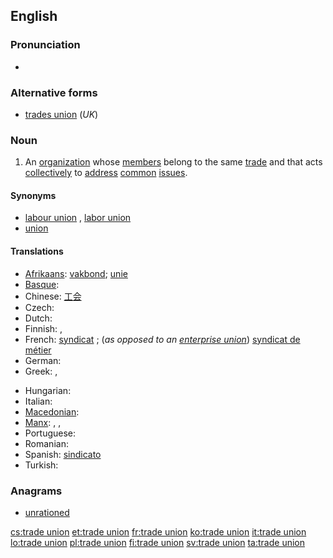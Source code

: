 ==English==

===Pronunciation===
* {{audio|En-uk-trade union.ogg|Audio (UK)}}

===Alternative forms===
* [[trades union]] (''UK'')

===Noun===
{{en-noun|sg=[[trade]] [[union]]}}

# An [[organization]] whose [[member]]s belong to the same [[trade]] and that acts [[collectively]] to [[address]] [[common]] [[issue]]s.

====Synonyms====
* [[labour union]] {{qualifier|Canada}}, [[labor union]] {{qualifier|North America}}
* [[union]]

====Translations====
{{trans-top|organization}}
* [[Afrikaans]]: [[vakbond]]; [[unie]]
* [[Basque]]: {{t|eu|sindikatu}}
* Chinese: [[工会]]
* Czech: {{t-|cs|odbory|m|p}}
* Dutch: {{t+|nl|vakbond|m}}
* Finnish: {{t-|fi|ammattiyhdistys}}, {{t-|fi|ammattiliitto}}
* French: [[syndicat]] {{m}}; (''as opposed to an [[enterprise union]]'') [[syndicat de métier]] {{m}}
* German: {{t+|de|Gewerkschaft|f}}
* Greek: {{t|el|συντεχνία|f}}, {{t|el|συνδικάτο|n}}
{{trans-mid}}
* Hungarian: {{t|hu|szakszervezet}}
* Italian: {{t+|it|sindacato|m}}
* [[Macedonian]]: {{t-|mk|синдикат|m|tr=sindikát}}
* [[Manx]]: {{t|gv|sheshaght cheirdee|f}}, {{t|gv|keird-chummyn|m}}, {{t|gv|keird-heshaght|f}}
* Portuguese: {{t+|pt|sindicato|m}}
* Romanian: {{t|ro|sindicat comercial}}
* Spanish: [[sindicato]] {{s}} {{m}}
* Turkish: {{t+|tr|sendika}}
{{trans-bottom}}

===Anagrams===
* [[unrationed#English|unrationed]]

[[cs:trade union]]
[[et:trade union]]
[[fr:trade union]]
[[ko:trade union]]
[[it:trade union]]
[[lo:trade union]]
[[pl:trade union]]
[[fi:trade union]]
[[sv:trade union]]
[[ta:trade union]]